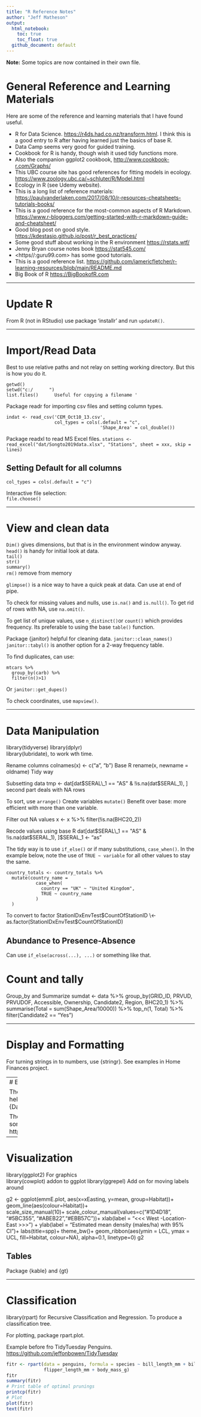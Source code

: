 ```yaml
---
title: "R Reference Notes"
author: "Jeff Matheson"
output: 
  html_notebook:
    toc: true
    toc_float: true
  github_document: default
---
```


**Note:** Some topics are now contained in their own file.

# General Reference and Learning Materials

Here are some of the reference and learning materials that I have found useful.

-   R for Data Science. <https://r4ds.had.co.nz/transform.html>. I think this is a good entry to R after having learned just the basics of base R.  
-   Data Camp seems very good for guided training.  
-   Cookbook for R is handy, though wish it used tidy functions more.  
-   Also the companion ggplot2 cookbook, <http://www.cookbook-r.com/Graphs/>
-   This UBC course site has good references for fitting models in ecology. <https://www.zoology.ubc.ca/~schluter/R/Model.html>  
-   Ecology in R (see Udemy website).  
-   This is a long list of reference materials: <https://paulvanderlaken.com/2017/08/10/r-resources-cheatsheets-tutorials-books/>
-   This is a good reference for the most-common aspects of R Markdown. <https://www.r-bloggers.com/getting-started-with-r-markdown-guide-and-cheatsheet/>
-   Good blog post on good style. <https://kdestasio.github.io/post/r_best_practices/>
-   Some good stuff about working in the R environment <https://rstats.wtf/>
-   Jenny Bryan course notes book <https://stat545.com/>
-   \<https//:guru99.com\> has some good tutorials.
-   This is a good reference list. <https://github.com/iamericfletcher/r-learning-resources/blob/main/README.md>
-   Big Book of R <https://BigBookofR.com>

------------------------------------------------------------------------

# Update R

From R (not in RStudio) use package 'installr' and run `updateR()`.

------------------------------------------------------------------------

# Import/Read Data

Best to use relative paths and not relay on setting working directory. But this is how you do it.

    getwd()  
    setwd("c:/      ")  
    list.files()      Useful for copying a filename '  

Package readr for importing csv files and setting column types.

    indat <- read_csv('CEM_Oct10_13.csv', 
                      col_types = cols(.default = "c",
                                       'Shape_Area' = col_double())

Package readxl to read MS Excel files. `stations <- read_excel("dat/Songto2019data.xlsx", "Stations", sheet = xxx, skip = lines)`

## Setting Default for all columns

`col_types = cols(.default = "c")`

Interactive file selection:  
`file.choose()`

------------------------------------------------------------------------

# View and clean data

`Dim()` gives dimensions, but that is in the environment window anyway.  
`head()` is handy for initial look at data.  
`tail()`  
`str()`  
`summary()`  
`rm()` remove from memory

`glimpse()` is a nice way to have a quick peak at data. Can use at end of pipe.

To check for missing values and nulls, use `is.na()` and `is.null()`. To get rid of rows with NA, use `na.omit()`.

To get list of unique values, use `n_distinct()`or `count()` which provides frequency. Its preferable to using the base `table()` function.

Package {janitor} helpful for cleaning data. `janitor::clean_names()` `janitor::tabyl()` is another option for a 2-way frequency table.

To find duplicates, can use:

    mtcars %>% 
      group_by(carb) %>% 
      filter(n()>1)

Or `janitor::get_dupes()`

To check coordinates, use `mapview()`.

------------------------------------------------------------------------

# Data Manipulation

library(tidyverse) library(dplyr)  
library(lubridate), to work wth time.

Rename columns colnames(x) \<- c("a", "b") Base R rename(x, newname = oldname) Tidy way

Subsetting data tmp \<- dat[dat$SERAL\_1 == "AS" & !is.na(dat$SERAL\_1), ] second part deals with NA rows

To sort, use `arrange()` Create variables `mutate()` Benefit over base: more efficient with more than one variable.

Filter out NA values x \<- x %\>% filter(!is.na(BHC20\_2))

Recode values using base R dat[dat$SERAL\_1 == "AS" & !is.na(dat$SERAL\_1), ]$SERAL\_1 \<- "as"

The tidy way is to use `if_else()` or if many substitutions, `case_when()`. In the example below, note the use of `TRUE ~ variable` for all other values to stay the same.

    country_totals <- country_totals %>% 
      mutate(country_name = 
               case_when(
                 country == "UK" ~ "United Kingdom",
                 TRUE ~ country_name
               )
      )

To convert to factor StationIDxEnvTest$CountOfStationID \<- as.factor(StationIDxEnvTest$CountOfStationID)

## Abundance to Presence-Absence

Can use `if_else(across(...), ...)` or something like that.

# Count and tally

Group\_by and Summarize sumdat \<- data %\>% group\_by(GRID\_ID, PRVUD, PRVUDOF, Accessible, Ownership, Candidate2, Region, BHC20\_1) %\>% summarise(Total = sum(Shape\_Area/10000)) %\>% top\_n(1, Total) %\>% filter(Candidate2 == "Yes")

------------------------------------------------------------------------

# Display and Formatting

For turning strings in to numbers, use {stringr}. See examples in Home Finances project.

---
# Exploratory Data Analysis

There are a couple of packages that can help automate initial exploration.  
{skimr}
{DataExplorer}  

The TidyTuesday Penguin data analysis has some of my own examples.
https://github.com/jeffonbowen/TidyTuesday
---

# Visualization

library(ggplot2) For graphics  
library(cowplot) addon to ggplot library(ggrepel) Add on for moving labels around

g2 \<- ggplot(emmE.plot, aes(x=xEasting, y=mean, group=Habitat))+ geom\_line(aes(colour=Habitat))+  
scale\_size\_manual(10)+ scale\_colour\_manual(values=c("\#1D4D18", "\#5BC355", "\#ABEB22","\#EBB57C"))+ xlab(label = "\<\<\< West -Location- East \>\>\>") + ylab(label = "Estimated mean density (males/ha) with 95% CI")+ labs(title=spp)+ theme\_bw()+ geom\_ribbon(aes(ymin = LCL, ymax = UCL, fill=Habitat, colour=NA), alpha=0.1, linetype=0) g2

## Tables

Package {kable} and {gt}

------------------------------------------------------------------------

# Classification

library(rpart) for Recursive Classification and Regression. To produce a classification tree.

For plotting, package rpart.plot.

Example before fro TidyTuesday Penguins. <https://github.com/jeffonbowen/TidyTuesday>

```r
fitr <- rpart(data = penguins, formula = species ~ bill_length_mm + bill_depth_mm, 
              flipper_length_mm + body_mass_g)
fitr
summary(fitr)
# Print table of optimal prunings
printcp(fitr)
# Plot
plot(fitr)
text(fitr)
```

